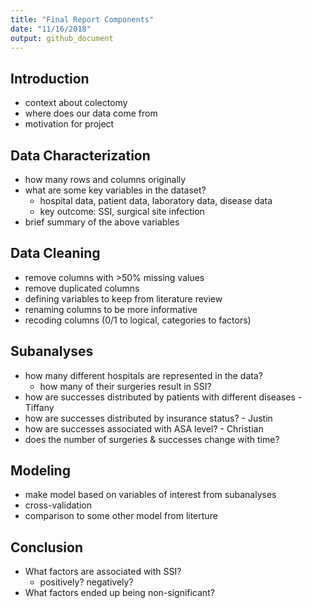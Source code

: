 ```yaml
---
title: "Final Report Components"
date: "11/16/2018"
output: github_document
---
```


## Introduction

* context about colectomy
* where does our data come from
* motivation for project

## Data Characterization

* how many rows and columns originally
* what are some key variables in the dataset?
  * hospital data, patient data, laboratory data, disease data
  * key outcome: SSI, surgical site infection
* brief summary of the above variables

## Data Cleaning

* remove columns with >50% missing values
* remove duplicated columns
* defining variables to keep from literature review
* renaming columns to be more informative
* recoding columns (0/1 to logical, categories to factors)

## Subanalyses

* how many different hospitals are represented in the data?
  * how many of their surgeries result in SSI?
* how are successes distributed by patients with different diseases - Tiffany
* how are successes distributed by insurance status? - Justin
* how are successes associated with ASA level? - Christian 
* does the number of surgeries & successes change with time?

## Modeling

* make model based on variables of interest from subanalyses
* cross-validation 
* comparison to some other model from literture

## Conclusion

* What factors are associated with SSI?
  * positively? negatively?
* What factors ended up being non-significant?